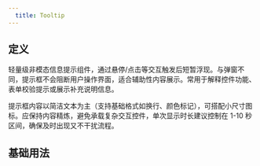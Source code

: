 ```yaml
---
  title: Tooltip
---
```



## 定义

轻量级非模态信息提示组件，通过悬停/点击等交互触发后短暂浮现。与弹窗不同，提示框不会阻断用户操作界面，适合辅助性内容展示。常用于解释控件功能、表单校验提示或展示补充说明信息。

提示框内容以简洁文本为主（支持基础格式如换行、颜色标记），可搭配小尺寸图标。应保持内容精炼，避免承载复杂交互控件，单次显示时长建议控制在 1-10 秒区间，确保及时出现又不干扰流程。

## 基础用法 

<ComponentPreview filePathsKey="tooltip_base">
  <div className='flex justify-center items-center'>
    <TooltipBase />
  </div>
</ComponentPreview>
